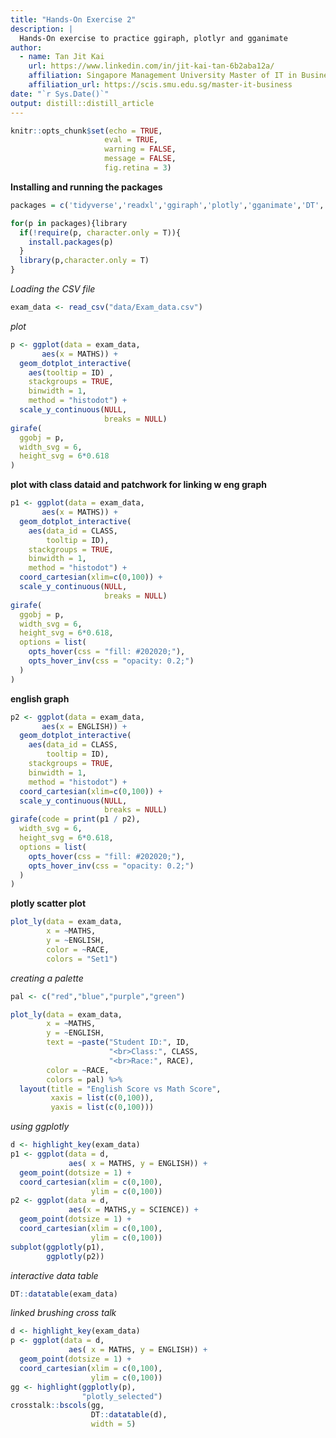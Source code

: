 ```yaml
---
title: "Hands-On Exercise 2"
description: |
  Hands-On exercise to practice ggiraph, plotlyr and gganimate
author:
  - name: Tan Jit Kai
    url: https://www.linkedin.com/in/jit-kai-tan-6b2aba12a/
    affiliation: Singapore Management University Master of IT in Business
    affiliation_url: https://scis.smu.edu.sg/master-it-business
date: "`r Sys.Date()`"
output: distill::distill_article
---
```


```r
knitr::opts_chunk$set(echo = TRUE,
                     eval = TRUE,
                     warning = FALSE,
                     message = FALSE,
                     fig.retina = 3)
```

__Installing and running the packages__
```r
packages = c('tidyverse','readxl','ggiraph','plotly','gganimate','DT','patchwork','gifski','gapminder')

for(p in packages){library
  if(!require(p, character.only = T)){
    install.packages(p)
  }
  library(p,character.only = T)
}
```


_Loading the CSV file_

```r
exam_data <- read_csv("data/Exam_data.csv")
```

_plot_
```r
p <- ggplot(data = exam_data,
       aes(x = MATHS)) +
  geom_dotplot_interactive(
    aes(tooltip = ID) ,
    stackgroups = TRUE,
    binwidth = 1,
    method = "histodot") +
  scale_y_continuous(NULL,
                     breaks = NULL)
girafe(
  ggobj = p,
  width_svg = 6,
  height_svg = 6*0.618
)                     
```

__plot with class dataid and patchwork for linking w eng graph__

```r
p1 <- ggplot(data = exam_data,
       aes(x = MATHS)) +
  geom_dotplot_interactive(
    aes(data_id = CLASS,
        tooltip = ID),
    stackgroups = TRUE,
    binwidth = 1,
    method = "histodot") +
  coord_cartesian(xlim=c(0,100)) +
  scale_y_continuous(NULL,
                     breaks = NULL)
girafe(
  ggobj = p,
  width_svg = 6,
  height_svg = 6*0.618,
  options = list(
    opts_hover(css = "fill: #202020;"),
    opts_hover_inv(css = "opacity: 0.2;")
  )
)                     
```

__english graph__
```r
p2 <- ggplot(data = exam_data,
       aes(x = ENGLISH)) +
  geom_dotplot_interactive(
    aes(data_id = CLASS,
        tooltip = ID),
    stackgroups = TRUE,
    binwidth = 1,
    method = "histodot") +
  coord_cartesian(xlim=c(0,100)) +
  scale_y_continuous(NULL,
                     breaks = NULL)
girafe(code = print(p1 / p2),
  width_svg = 6,
  height_svg = 6*0.618,
  options = list(
    opts_hover(css = "fill: #202020;"),
    opts_hover_inv(css = "opacity: 0.2;")
  )
)                     
```

__plotly scatter plot__
```r
plot_ly(data = exam_data,
        x = ~MATHS,
        y = ~ENGLISH,
        color = ~RACE,
        colors = "Set1")
```

_creating a palette_

```r
pal <- c("red","blue","purple","green")

plot_ly(data = exam_data,
        x = ~MATHS,
        y = ~ENGLISH,
        text = ~paste("Student ID:", ID,
                      "<br>Class:", CLASS,
                      "<br>Race:", RACE),
        color = ~RACE,
        colors = pal) %>%
  layout(title = "English Score vs Math Score",
         xaxis = list(c(0,100)),
         yaxis = list(c(0,100)))
```

_using ggplotly_

```r
d <- highlight_key(exam_data)
p1 <- ggplot(data = d,
             aes( x = MATHS, y = ENGLISH)) +
  geom_point(dotsize = 1) +
  coord_cartesian(xlim = c(0,100),
                  ylim = c(0,100))
p2 <- ggplot(data = d,
             aes(x = MATHS,y = SCIENCE)) +
  geom_point(dotsize = 1) +
  coord_cartesian(xlim = c(0,100),
                  ylim = c(0,100))
subplot(ggplotly(p1),
        ggplotly(p2))
```

_interactive data table_
```r
DT::datatable(exam_data)
```

_linked brushing cross talk_
```r
d <- highlight_key(exam_data)
p <- ggplot(data = d,
             aes( x = MATHS, y = ENGLISH)) +
  geom_point(dotsize = 1) +
  coord_cartesian(xlim = c(0,100),
                  ylim = c(0,100))
gg <- highlight(ggplotly(p),
                "plotly_selected")
crosstalk::bscols(gg,
                  DT::datatable(d),
                  width = 5)
```